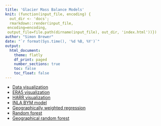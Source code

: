 ```yaml
---
title: 'Glacier Mass Balance Models'
knit: (function(input_file, encoding) {
  out_dir <- 'docs';
  rmarkdown::render(input_file,
 encoding=encoding,
 output_file=file.path(dirname(input_file), out_dir, 'index.html'))})
author: "Simon Brewer"
date: "`r format(Sys.time(), '%d %B, %Y')`"
output:
  html_document:
    theme: flatly
    df_print: paged
    number_sections: true
    toc: false
    toc_float: false
---
```



- [Data visualization][viz]
- [ERA5 visualization][era5]
- [HARR visualization][harr]
- [INLA BYM model][inla1]
- [Geographically weighted regression][gwr]
- [Random forest][rf_simple]
- [Geographical random forest][grf]

[viz]: https://simonbrewer.github.io/glacier_mb/mb_viz.html
[era5]: https://simonbrewer.github.io/glacier_mb/era5_viz.html
[harr]: https://simonbrewer.github.io/glacier_mb/harr_viz.html
[inla1]: https://simonbrewer.github.io/glacier_mb/mb_INLA.html
[gwr]: https://simonbrewer.github.io/glacier_mb/mb_gwr.html
[rf_simple]: https://simonbrewer.github.io/glacier_mb/mb_rf_simple.html
[grf]: https://simonbrewer.github.io/glacier_mb/mb_grf.html


